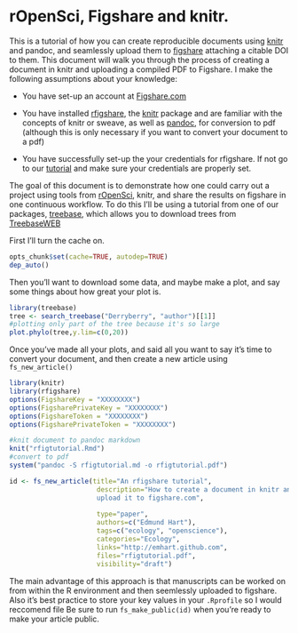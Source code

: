 <!--
%\VignetteEngine{knitr}
%\VignetteIndexEntry{A Markdown Vignette with knitr}
-->


rOpenSci, Figshare and knitr.
========================================================

This is a tutorial of how you can create reproducible documents using [knitr]( http://yihui.name/knitr/) and pandoc, and seamlessly upload them to [figshare](http;//www.figshare.com) attaching a citable DOI to them. This document will walk you through the process of creating a document in knitr and uploading a compiled PDF to Figshare.  I make the following assumptions about your knowledge:

* You have set-up an account at [Figshare.com](http://www.figshare.com)

* You have installed [rfigshare](http://cran.r-project.org/web/packages/rfigshare/index.html), the [knitr](http://yihui.name/knitr/) package and are familiar with the concepts of knitr or sweave, as well as [pandoc](http://johnmacfarlane.net/pandoc/), for conversion to pdf (although this is only necessary if you want to convert your document to a pdf)

* You have successfully set-up the your credentials for rfigshare.  If not go to our [tutorial](http://github.com/ropensci/rfigshare/blob/master/inst/doc/tutorial.md) and make sure your credentials are properly set.


The goal of this document is to demonstrate how one could carry out a project using tools from [rOpenSci](http://www.ropensci.org/), knitr, and share the results on figshare in one continuous workflow.  To do this I'll be using a tutorial from one of our packages, [treebase](http://cran.r-project.org/web/packages/treebase/), which allows you to download trees from [TreebaseWEB](http://treebase.org/treebase-web/home.html;jsessionid=A258F89FBF584F44E0CDB740B8ECF3A8)


First I'll turn the cache on.
```r
opts_chunk$set(cache=TRUE, autodep=TRUE)
dep_auto()

```
Then you'll want to download some data, and maybe make a plot, and say some things about how great your plot is.
```r
library(treebase)
tree <- search_treebase("Derryberry", "author")[[1]] 
#plotting only part of the tree because it's so large
plot.phylo(tree,y.lim=c(0,20))

```

Once you've made all your plots, and said all you want to say it's time to convert your document, and then create a new article using `fs_new_article()`


```r
library(knitr)
library(rfigshare)
options(FigshareKey = "XXXXXXXX")
options(FigsharePrivateKey = "XXXXXXXX")
options(FigshareToken = "XXXXXXXX")
options(FigsharePrivateToken = "XXXXXXXX")

#knit document to pandoc markdown
knit("rfigtutorial.Rmd")
#convert to pdf
system("pandoc -S rfigtutorial.md -o rfigtutorial.pdf")

id <- fs_new_article(title="An rfigshare tutorial", 
                      description="How to create a document in knitr and 
                      upload it to figshare.com", 
                     
                      type="paper", 
                      authors=c("Edmund Hart"), 
                      tags=c("ecology", "openscience"), 
                      categories="Ecology", 
                      links="http://emhart.github.com", 
                      files="rfigtutorial.pdf",
                      visibility="draft")
```

The main advantage of this approach is that manuscripts can be worked on from within the R environment and then seemlessly uploaded to figshare. Also it's best practice to store your key values in your `.Rprofile` so I would reccomend file Be sure to run `fs_make_public(id)` when you're ready to make your article public.  


